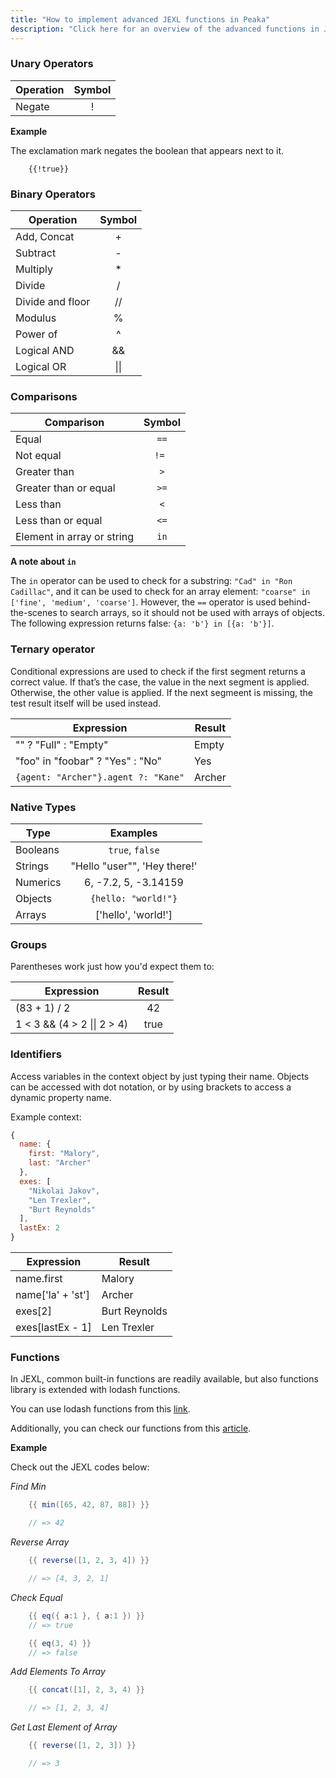 ```yaml
---
title: "How to implement advanced JEXL functions in Peaka"
description: "Click here for an overview of the advanced functions in JEXL"
---
```


### Unary Operators

| Operation | Symbol |
| --------- | :----: |
| Negate    |   !    |

**Example**

The exclamation mark negates the boolean that appears next to it.

```
    {{!true}}
```

### Binary Operators

| Operation        |    Symbol    |
| ---------------- | :----------: |
| Add, Concat      |      +       |
| Subtract         |      -       |
| Multiply         |      \*      |
| Divide           |      /       |
| Divide and floor |      //      |
| Modulus          |      %       |
| Power of         |      ^       |
| Logical AND      |      &&      |
| Logical OR       | &#124;&#124; |

### Comparisons

| Comparison                 | Symbol |
| -------------------------- | :----: |
| Equal                      |  `==`  |
| Not equal                  | `!= `  |
| Greater than               |  `>`   |
| Greater than or equal      |  `>=`  |
| Less than                  |  `<`   |
| Less than or equal         |  `<=`  |
| Element in array or string |  `in`  |

**A note about `in`**

The `in` operator can be used to check for a substring:
`"Cad" in "Ron Cadillac"`, and it can be used to check for an array element:
`"coarse" in ['fine', 'medium', 'coarse']`. However, the `==` operator is used
behind-the-scenes to search arrays, so it should not be used with arrays of
objects. The following expression returns false: `{a: 'b'} in [{a: 'b'}]`.

### Ternary operator

Conditional expressions are used to check if the first segment returns a correct value. If that’s the case, the value in the next segment is applied. Otherwise, the other value is applied. If the next segmeent is missing, the test result itself will be used instead.

| Expression                          | Result |
| ----------------------------------- | ------ |
| "" ? "Full" : "Empty"               | Empty  |
| "foo" in "foobar" ? "Yes" : "No"    | Yes    |
| `{agent: "Archer"}.agent ?: "Kane"` | Archer |

### Native Types

| Type     |            Examples            |
| -------- | :----------------------------: |
| Booleans |        `true`, `false`         |
| Strings  | "Hello \"user\"", 'Hey there!' |
| Numerics |      6, -7.2, 5, -3.14159      |
| Objects  |      `{hello: "world!"}`       |
| Arrays   |      ['hello', 'world!']       |

### Groups

Parentheses work just how you'd expect them to:

| Expression                          | Result |
| ----------------------------------- | :----: |
| (83 + 1) / 2                        |   42   |
| 1 < 3 && (4 > 2 &#124;&#124; 2 > 4) |  true  |

### Identifiers

Access variables in the context object by just typing their name. Objects can
be accessed with dot notation, or by using brackets to access a dynamic
property name.

Example context:

```javascript
{
  name: {
    first: "Malory",
    last: "Archer"
  },
  exes: [
    "Nikolai Jakov",
    "Len Trexler",
    "Burt Reynolds"
  ],
  lastEx: 2
}
```

| Expression        | Result        |
| ----------------- | ------------- |
| name.first        | Malory        |
| name['la' + 'st'] | Archer        |
| exes[2]           | Burt Reynolds |
| exes[lastEx - 1]  | Len Trexler   |

### Functions

In JEXL, common built-in functions are readily available, but also functions library is extended with lodash functions.

You can use lodash functions from this [link](https://lodash.com/docs/4.17.15).

Additionally, you can check our functions from this [article](https://www.peaka.com/docs/jexl/built-in-functions).

**Example**

Check out the JEXL codes below:

_Find Min_

```java
    {{ min([65, 42, 87, 88]) }}

    // => 42
```

_Reverse Array_

```java
    {{ reverse([1, 2, 3, 4]) }}

    // => [4, 3, 2, 1]
```

_Check Equal_

```java
    {{ eq({ a:1 }, { a:1 }) }}
    // => true

    {{ eq(3, 4) }}
    // => false
```

_Add Elements To Array_

```java
    {{ concat([1], 2, 3, 4) }}

    // => [1, 2, 3, 4]
```

_Get Last Element of Array_

```java
    {{ reverse([1, 2, 3]) }}

    // => 3
```
